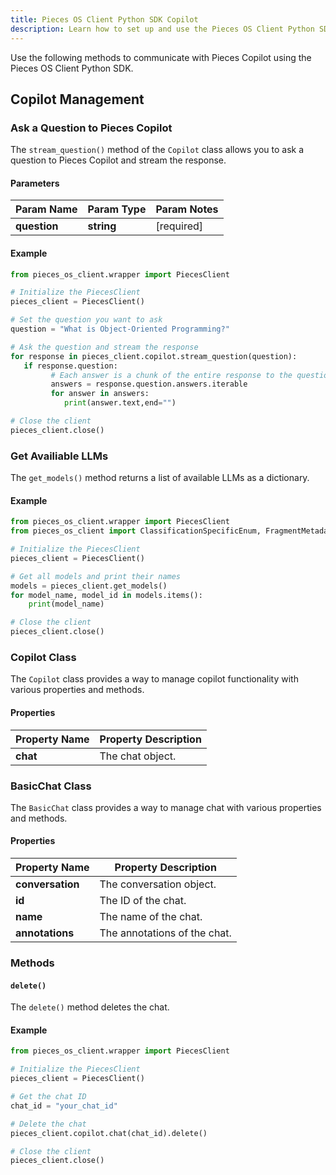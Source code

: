 ```yaml
---
title: Pieces OS Client Python SDK Copilot
description: Learn how to set up and use the Pieces OS Client Python SDK to communicate Pieces Copilot.
---
```


Use the following methods to communicate with Pieces Copilot using the Pieces OS Client Python SDK.

## Copilot Management

### Ask a Question to Pieces Copilot

The `stream_question()` method of the `Copilot` class allows you to ask a question to Pieces Copilot and stream the response.

#### Parameters

| Param Name | Param Type | Param Notes |
|------------- |------------ |-------------|
| **question** | **string** | [required]  |

#### Example

```python
from pieces_os_client.wrapper import PiecesClient

# Initialize the PiecesClient
pieces_client = PiecesClient()

# Set the question you want to ask
question = "What is Object-Oriented Programming?"

# Ask the question and stream the response
for response in pieces_client.copilot.stream_question(question):
   if response.question:
         # Each answer is a chunk of the entire response to the question
         answers = response.question.answers.iterable
         for answer in answers:
            print(answer.text,end="")

# Close the client
pieces_client.close()
```

### Get Availiable LLMs

The `get_models()` method returns a list of available LLMs as a dictionary.

#### Example

```python
from pieces_os_client.wrapper import PiecesClient
from pieces_os_client import ClassificationSpecificEnum, FragmentMetadata

# Initialize the PiecesClient
pieces_client = PiecesClient()

# Get all models and print their names
models = pieces_client.get_models()
for model_name, model_id in models.items():
    print(model_name)

# Close the client
pieces_client.close()
```

### Copilot Class

The `Copilot` class provides a way to manage copilot functionality with various properties and methods.

#### Properties

| Property Name | Property Description |
|--------------- |----------------------|
| **chat**      | The chat object. |

### BasicChat Class

The `BasicChat` class provides a way to manage chat with various properties and methods.

#### Properties

| Property Name | Property Description |
|--------------- |----------------------|
| **conversation** | The conversation object. |
| **id** | The ID of the chat. |
| **name** | The name of the chat. |
| **annotations** | The annotations of the chat. |

### Methods

#### `delete()`

The `delete()` method deletes the chat.

#### Example

```python
from pieces_os_client.wrapper import PiecesClient

# Initialize the PiecesClient
pieces_client = PiecesClient()

# Get the chat ID
chat_id = "your_chat_id"

# Delete the chat
pieces_client.copilot.chat(chat_id).delete()

# Close the client
pieces_client.close()
```